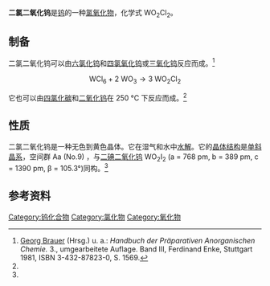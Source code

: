 {{Chembox
| ImageFile   =WO2Cl2.png
| Section1={{Chembox Identifiers
| CASNo              = 13520-76-8
| EC-number        = 236-862-1
| ECHA-ID          = 100.033.496
| PubChem          = 19092009
| ChemSpider       = 10652408
| SMILES =O=[W](Cl)(Cl)=O
}}
| Section2={{Chembox Properties
| W=1|O=2|Cl=2
| Appearance     = 无色到黄色晶体<ref name="brauer" />
| Density           =
| MeltingPt     = 266 [[摄氏度|°C]]<ref name="Dale L. Perry">{{Literatur | Autor  = Dale L. Perry | Titel = Handbook of Inorganic Compounds, Second Edition | Verlag = Taylor & Francis US | ISBN = 143981462-7 | Jahr = 2011 | Online = {{Google Buch | BuchID = SFD30BvPBhoC | Seite = 441 }} | Seiten = 441 }}</ref>
| BoilingPt        =
| Löslichkeit      = 分解<ref name="brauer" />
}}
| Section8={{Chembox Related
| OtherAnions=[[二溴二氧化钨|二溴二氧化钨]]<br />[[二碘二氧化钨|二碘二氧化钨]]
| OtherCations=[[二氯二氧化铬|二氯二氧化铬]]<br />[[二氯二氧化钼|二氯二氧化钼]]
}}
}}

'''二氯二氧化钨'''是[[钨|钨]]的一种[[氯氧化物|氯氧化物]]，化学式 WO<sub>2</sub>Cl<sub>2</sub>。

== 制备 ==
二氯二氧化钨可以由[[六氯化钨|六氯化钨]]和[[四氯氧化钨|四氯氧化钨]]或[[三氧化钨|三氧化钨]]反应而成。<ref name="brauer">[[Georg_Brauer|Georg Brauer]] (Hrsg.) u. a.: ''Handbuch der Präparativen Anorganischen Chemie.'' 3., umgearbeitete Auflage. Band III, Ferdinand Enke, Stuttgart 1981, ISBN 3-432-87823-0, S. 1569.</ref>
:<math>\mathrm{WCl_6 + 2 \ WO_3 \longrightarrow 3 \ WO_2Cl_2}</math>

它也可以由[[四氯化碳|四氯化碳]]和[[二氧化钨|二氧化钨]]在 250 °C 下反应而成。<ref name="Dale L. Perry" />

== 性质 ==
二氯二氧化钨是一种无色到黄色晶体。它在湿气和水中[[水解|水解]]。它的[[晶体结构|晶体结构]]是[[单斜晶系|单斜晶系]]，空间群 Aa (No.9) ，与[[二碘二氧化钨|二碘二氧化钨]] WO<sub>2</sub>I<sub>2</sub> (a = 768 pm, b = 389 pm, c = 1390 pm, β = 105.3°)同构。<ref name="brauer" />

== 参考资料 ==
{{reflist}}
{{钨化合物}}
{{卤氧化物}}

[[Category:钨化合物|Category:钨化合物]]
[[Category:氯化物|Category:氯化物]]
[[Category:氧化物|Category:氧化物]]